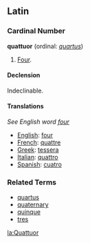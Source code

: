 ==Latin==
===Cardinal Number===
'''quattuor''' (ordinal: ''[[quartus]]'')
# [[Four]].

====Declension====
Indeclinable.

====Translations====
''See English word [[four]]''

*[[English]]: [[four]]
*[[French]]: [[quattre]]
*[[Greek]]: [[tessera]]
*[[Italian]]: [[quattro]]
*[[Spanish]]: [[cuatro]]

===Related Terms===
*[[quartus]]
*[[quaternary]]
*[[quinque]]
*[[tres]]


[[la:Quattuor]]